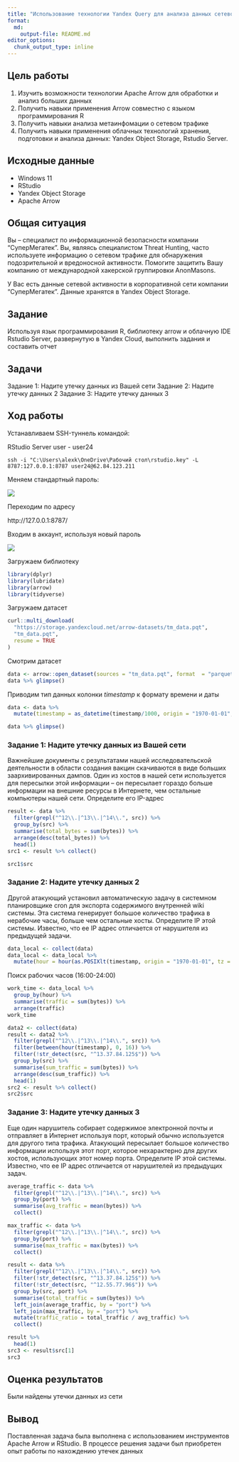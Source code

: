```yaml
---
title: "Использование технологии Yandex Query для анализа данных сетевой активности №1"
format:   
  md:
    output-file: README.md
editor_options: 
  chunk_output_type: inline
---
```


## Цель работы

1.  Изучить возможности технологии Apache Arrow для обработки и анализ больших данных
2.  Получить навыки применения Arrow совместно с языком программирования R
3.  Получить навыки анализа метаинфомации о сетевом трафике
4.  Получить навыки применения облачных технологий хранения, подготовки и анализа данных: Yandex Object Storage, Rstudio Server.

## Исходные данные

-   Windows 11
-   RStudio
-   Yandex Object Storage
-   Apache Arrow

## Общая ситуация

Вы – специалист по информационной безопасности компании “СуперМегатек”. Вы, являясь специалистом Threat Hunting, часто используете информацию о сетевом трафике для обнаружения подозрительной и вредоносной активности. Помогите защитить Вашу компанию от международной хакерской группировки AnonMasons.

У Вас есть данные сетевой активности в корпоративной сети компании “СуперМегатек”. Данные хранятся в Yandex Object Storage.

## Задание

Используя язык программирования R, библиотеку arrow и облачную IDE Rstudio Server, развернутую в Yandex Cloud, выполнить задания и составить отчет

## Задачи

Задание 1: Надите утечку данных из Вашей сети Задание 2: Надите утечку данных 2 Задание 3: Надите утечку данных 3

## Ход работы

Устанавливаем SSH-туннель командой:

RStudio Server user - user24

```         
ssh -i "C:\Users\alexk\OneDrive\Рабочий стол\rstudio.key" -L 8787:127.0.0.1:8787 user24@62.84.123.211
```

Меняем стандартный пароль:

![](images/1.png)

Переходим по адресу

http://127.0.0.1:8787/

Входим в аккаунт, используя новый пароль

![](images/2.png)

Загружаем библиотеку

```R
library(dplyr)
library(lubridate)
library(arrow)
library(tidyverse)
```

Загружаем датасет

```R
curl::multi_download(
  "https://storage.yandexcloud.net/arrow-datasets/tm_data.pqt",
  "tm_data.pqt",
  resume = TRUE
)
```

Смотрим датасет

```R
data <- arrow::open_dataset(sources = "tm_data.pqt", format  = "parquet")
data %>% glimpse()
```

Приводим тип данных колонки *timestamp* к формату времени и даты

```R
data <- data %>%
  mutate(timestamp = as_datetime(timestamp/1000, origin = "1970-01-01", tz = "UTC"))
```

```R
data %>% glimpse()
```

### Задание 1: Надите утечку данных из Вашей сети

Важнейшие документы с результатами нашей исследовательской деятельности в области создания вакцин скачиваются в виде больших заархивированных дампов. Один из хостов в нашей сети используется для пересылки этой информации – он пересылает гораздо больше информации на внешние ресурсы в Интернете, чем остальные компьютеры нашей сети. Определите его IP-адрес

```R
result <- data %>%
  filter(grepl("^12\\.|^13\\.|^14\\.", src)) %>%
  group_by(src) %>%
  summarise(total_bytes = sum(bytes)) %>%
  arrange(desc(total_bytes)) %>%
  head(1)
src1 <- result %>% collect()

src1$src
```
### Задание 2: Надите утечку данных 2

Другой атакующий установил автоматическую задачу в системном планировщике cron для экспорта содержимого внутренней wiki системы. Эта система генерирует большое количество трафика в нерабочие часы, больше чем остальные хосты. Определите IP этой системы. Известно, что ее IP адрес отличается от нарушителя из предыдущей задачи.

```R
data_local <- collect(data)
data_local <- data_local %>%
  mutate(hour = hour(as.POSIXlt(timestamp, origin = "1970-01-01", tz = "UTC")))
```

Поиск рабочих часов (16:00-24:00)
```R
work_time <- data_local %>%
  group_by(hour) %>%
  summarise(traffic = sum(bytes)) %>%
  arrange(traffic)
work_time
```

```R
data2 <- collect(data)
result <- data2 %>%
  filter(grepl("^12\\.|^13\\.|^14\\.", src)) %>%
  filter(between(hour(timestamp), 0, 16)) %>%
  filter(!str_detect(src, "^13.37.84.125$")) %>%
  group_by(src) %>%
  summarise(sum_traffic = sum(bytes)) %>%
  arrange(desc(sum_traffic)) %>%
  head(1)
src2 <- result %>% collect()
src2$src
```

### Задание 3: Надите утечку данных 3

Еще один нарушитель собирает содержимое электронной почты и отправляет в Интернет используя порт, который обычно используется для другого типа трафика. Атакующий пересылает большое количество информации используя этот порт, которое нехарактерно для других хостов, использующих этот номер порта. Определите IP этой системы. Известно, что ее IP адрес отличается от нарушителей из предыдущих задач.

```R
average_traffic <- data %>%
  filter(grepl("^12\\.|^13\\.|^14\\.", src)) %>%
  group_by(port) %>%
  summarise(avg_traffic = mean(bytes)) %>%
  collect()

max_traffic <- data %>%
  filter(grepl("^12\\.|^13\\.|^14\\.", src)) %>%
  group_by(port) %>%
  summarise(max_traffic = max(bytes)) %>%
  collect()

result <- data %>%
  filter(grepl("^12\\.|^13\\.|^14\\.", src)) %>%
  filter(!str_detect(src, "^13.37.84.125$")) %>%
  filter(!str_detect(src, "^12.55.77.96$")) %>%
  group_by(src, port) %>%
  summarise(total_traffic = sum(bytes)) %>%
  left_join(average_traffic, by = "port") %>%
  left_join(max_traffic, by = "port") %>%
  mutate(traffic_ratio = total_traffic / avg_traffic) %>%
  collect()

result %>%
  head(1)
src3 <- result$src[1]
src3
```

## Оценка результатов

Были найдены утечки данных из сети


## Вывод

Поставленная задача была выполнена с использованием инструментов Apache Arrow и RStudio. В процессе решения задачи был приобретен опыт работы по нахождению утечек данных
